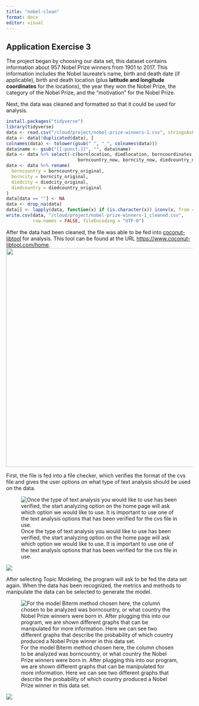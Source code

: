 ---
title: "nobel-clean"
format: docx
editor: visual
---

## Application Exercise 3

The project began by choosing our data set, this dataset contains information about 957 Nobel Prize winners from 1901 to 2017. This information includes the Nobel laureate’s name, birth and death date (if applicable), birth and death location (plus **latitude and longitude coordinates** for the locations), the year they won the Nobel Prize, the category of the Nobel Prize, and the “motivation” for the Nobel Prize.

Next, the data was cleaned and formatted so that it could be used for analysis.

```{r}
install.packages("tidyverse")
library(tidyverse)
data <- read.csv("/cloud/project/nobel-prize-winners-1.csv", stringsAsFactors = FALSE,fileEncoding = "UTF-8")
data <- data[!duplicated(data), ]
colnames(data) <- tolower(gsub(" ", "_", colnames(data)))
data$name <- gsub("[[:punct:]]", "", data$name)
data <- data %>% select(-c(bornlocation, diedlocation, borncoordinates, diedcoordinates, 
                           borncountry_now, borncity_now, diedcountry_now, diedcity_now))
data <- data %>% rename(
  borncountry = borncountry_original,
  borncity = borncity_original,
  diedcity = diedcity_original,
  diedcountry = diedcountry_original
)
data[data == ""] <- NA
data <- drop_na(data)
data[] <- lapply(data, function(x) if (is.character(x)) iconv(x, from = "UTF-8", to = "ASCII//TRANSLIT") else x)
write.csv(data, "/cloud/project/nobel-prize-winners-1_cleaned.csv", 
          row.names = FALSE, fileEncoding = "UTF-8")

```

After the data had been cleaned, the file was able to be fed into [coconut-libtool](https://www.coconut-libtool.com/the-app) for analysis. This tool can be found at the URL <https://www.coconut-libtool.com/home>.![](images/Screenshot 2025-03-15 155952.png){width="590"}

First, the file is fed into a file checker, which verifies the format of the cvs file and gives the user options on what type of text analysis should be used on the data.

![Once the type of text analysis you would like to use has been verified, the start analyzing option on the home page will ask which option we would like to use. It is important to use one of the text analysis options that has been verified for the cvs file in use. ](images/clipboard-1242982675.png)

![](images/clipboard-1566724399.png)

After selecting Topic Modeling, the program will ask to be fed the data set again. When the data has been recognized, the metrics and methods to manipulate the data can be selected to generate the model.

![For the model Biterm method chosen here, the column chosen to be analyzed was borncountry, or what country the Nobel Prize winners were born in. After plugging this into our program, we are shown different graphs that can be manipulated for more information. Here we can see two different graphs that describe the probability of which country produced a Nobel Prize winner in this data set. ](images/clipboard-1699669049.png)

![](images/clipboard-3096391054.png)
